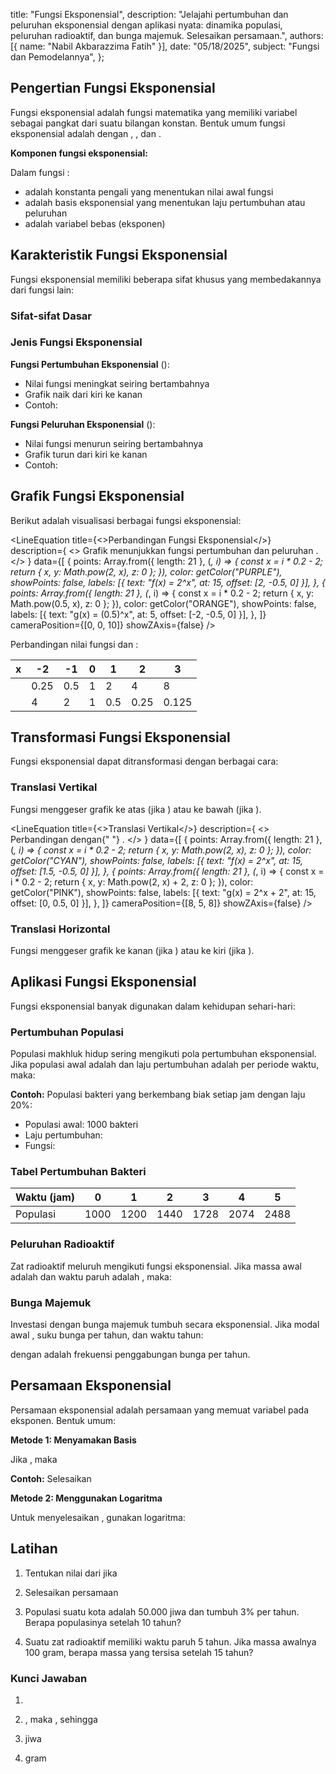 
  title: "Fungsi Eksponensial",
  description: "Jelajahi pertumbuhan dan peluruhan eksponensial dengan aplikasi nyata: dinamika populasi, peluruhan radioaktif, dan bunga majemuk. Selesaikan persamaan.",
  authors: [{ name: "Nabil Akbarazzima Fatih" }],
  date: "05/18/2025",
  subject: "Fungsi dan Pemodelannya",
};

## Pengertian Fungsi Eksponensial

Fungsi eksponensial adalah fungsi matematika yang memiliki variabel sebagai pangkat dari suatu bilangan konstan. Bentuk umum fungsi eksponensial adalah <InlineMath math="f(x) = a \cdot b^x" /> dengan <InlineMath math="a \neq 0" />, <InlineMath math="b > 0" />, dan <InlineMath math="b \neq 1" />.

**Komponen fungsi eksponensial:**

Dalam fungsi <InlineMath math="f(x) = a \cdot b^x" />:

- <InlineMath math="a" /> adalah konstanta pengali yang menentukan nilai awal fungsi
- <InlineMath math="b" /> adalah basis eksponensial yang menentukan laju pertumbuhan
  atau peluruhan
- <InlineMath math="x" /> adalah variabel bebas (eksponen)

## Karakteristik Fungsi Eksponensial

Fungsi eksponensial memiliki beberapa sifat khusus yang membedakannya dari fungsi lain:

### Sifat-sifat Dasar

<div className="flex flex-col gap-4">
  <BlockMath math="f(0) = a \cdot b^0 = a \cdot 1 = a" />
  <BlockMath math="f(x_1 + x_2) = a \cdot b^{x_1 + x_2} = a \cdot b^{x_1} \cdot b^{x_2}" />
  <BlockMath math="f(x_1 - x_2) = a \cdot b^{x_1 - x_2} = \frac{a \cdot b^{x_1}}{b^{x_2}}" />
</div>

### Jenis Fungsi Eksponensial

**Fungsi Pertumbuhan Eksponensial** (<InlineMath math="b > 1" />):

- Nilai fungsi meningkat seiring bertambahnya <InlineMath math="x" />
- Grafik naik dari kiri ke kanan
- Contoh: <InlineMath math="f(x) = 2^x" />

**Fungsi Peluruhan Eksponensial** (<InlineMath math="0 < b < 1" />):

- Nilai fungsi menurun seiring bertambahnya <InlineMath math="x" />
- Grafik turun dari kiri ke kanan
- Contoh: <InlineMath math="f(x) = (0.5)^x" />

## Grafik Fungsi Eksponensial

Berikut adalah visualisasi berbagai fungsi eksponensial:

<LineEquation
  title={<>Perbandingan Fungsi Eksponensial</>}
  description={
    <>
      Grafik menunjukkan fungsi pertumbuhan <InlineMath math="f(x) = 2^x" /> dan
      peluruhan <InlineMath math="g(x) = (0.5)^x" />.
    </>
  }
  data={[
    {
      points: Array.from({ length: 21 }, (_, i) => {
        const x = i * 0.2 - 2;
        return { x, y: Math.pow(2, x), z: 0 };
      }),
      color: getColor("PURPLE"),
      showPoints: false,
      labels: [{ text: "f(x) = 2^x", at: 15, offset: [2, -0.5, 0] }],
    },
    {
      points: Array.from({ length: 21 }, (_, i) => {
        const x = i * 0.2 - 2;
        return { x, y: Math.pow(0.5, x), z: 0 };
      }),
      color: getColor("ORANGE"),
      showPoints: false,
      labels: [{ text: "g(x) = (0.5)^x", at: 5, offset: [-2, -0.5, 0] }],
    },
  ]}
  cameraPosition={[0, 0, 10]}
  showZAxis={false}
/>

Perbandingan nilai fungsi <InlineMath math="f(x) = 2^x" /> dan <InlineMath math="g(x) = (0.5)^x" />:

| x                                    | -2   | -1  | 0   | 1   | 2    | 3     |
| ------------------------------------ | ---- | --- | --- | --- | ---- | ----- |
| <InlineMath math="f(x) = 2^x" />     | 0.25 | 0.5 | 1   | 2   | 4    | 8     |
| <InlineMath math="g(x) = (0.5)^x" /> | 4    | 2   | 1   | 0.5 | 0.25 | 0.125 |

## Transformasi Fungsi Eksponensial

Fungsi eksponensial dapat ditransformasi dengan berbagai cara:

### Translasi Vertikal

Fungsi <InlineMath math="f(x) = a \cdot b^x + c" /> menggeser grafik ke atas (jika <InlineMath math="c > 0" />) atau ke bawah (jika <InlineMath math="c < 0" />).

<LineEquation
  title={<>Translasi Vertikal</>}
  description={
    <>
      Perbandingan <InlineMath math="f(x) = 2^x" /> dengan{" "}
      <InlineMath math="g(x) = 2^x + 2" />.
    </>
  }
  data={[
    {
      points: Array.from({ length: 21 }, (_, i) => {
        const x = i * 0.2 - 2;
        return { x, y: Math.pow(2, x), z: 0 };
      }),
      color: getColor("CYAN"),
      showPoints: false,
      labels: [{ text: "f(x) = 2^x", at: 15, offset: [1.5, -0.5, 0] }],
    },
    {
      points: Array.from({ length: 21 }, (_, i) => {
        const x = i * 0.2 - 2;
        return { x, y: Math.pow(2, x) + 2, z: 0 };
      }),
      color: getColor("PINK"),
      showPoints: false,
      labels: [{ text: "g(x) = 2^x + 2", at: 15, offset: [0, 0.5, 0] }],
    },
  ]}
  cameraPosition={[8, 5, 8]}
  showZAxis={false}
/>

### Translasi Horizontal

Fungsi <InlineMath math="f(x) = a \cdot b^{x-h}" /> menggeser grafik ke kanan (jika <InlineMath math="h > 0" />) atau ke kiri (jika <InlineMath math="h < 0" />).

## Aplikasi Fungsi Eksponensial

Fungsi eksponensial banyak digunakan dalam kehidupan sehari-hari:

### Pertumbuhan Populasi

Populasi makhluk hidup sering mengikuti pola pertumbuhan eksponensial. Jika populasi awal adalah <InlineMath math="P_0" /> dan laju pertumbuhan adalah <InlineMath math="r" /> per periode waktu, maka:

<BlockMath math="P(t) = P_0 \cdot (1 + r)^t" />

**Contoh:** Populasi bakteri yang berkembang biak setiap jam dengan laju 20%:

- Populasi awal: 1000 bakteri
- Laju pertumbuhan: <InlineMath math="r = 0.2" />
- Fungsi: <InlineMath math="P(t) = 1000 \cdot (1.2)^t" />

### Tabel Pertumbuhan Bakteri

| Waktu (jam) | 0    | 1    | 2    | 3    | 4    | 5    |
| ----------- | ---- | ---- | ---- | ---- | ---- | ---- |
| Populasi    | 1000 | 1200 | 1440 | 1728 | 2074 | 2488 |

### Peluruhan Radioaktif

Zat radioaktif meluruh mengikuti fungsi eksponensial. Jika massa awal adalah <InlineMath math="M_0" /> dan waktu paruh adalah <InlineMath math="t_{1/2}" />, maka:

<BlockMath math="M(t) = M_0 \cdot \left(\frac{1}{2}\right)^{t/t_{1/2}}" />

### Bunga Majemuk

Investasi dengan bunga majemuk tumbuh secara eksponensial. Jika modal awal <InlineMath math="P" />, suku bunga <InlineMath math="r" /> per tahun, dan waktu <InlineMath math="t" /> tahun:

<BlockMath math="A = P \cdot \left(1 + \frac{r}{n}\right)^{nt}" />

dengan <InlineMath math="n" /> adalah frekuensi penggabungan bunga per tahun.

## Persamaan Eksponensial

Persamaan eksponensial adalah persamaan yang memuat variabel pada eksponen. Bentuk umum:

<BlockMath math="b^x = c" />

**Metode 1: Menyamakan Basis**

Jika <InlineMath math="b^{f(x)} = b^{g(x)}" />, maka <InlineMath math="f(x) = g(x)" />

**Contoh:** Selesaikan <InlineMath math="2^{x+1} = 8" />

<div className="flex flex-col gap-4">
  <BlockMath math="2^{x+1} = 8" />
  <BlockMath math="2^{x+1} = 2^3" />
  <BlockMath math="x + 1 = 3" />
  <BlockMath math="x = 2" />
</div>

**Metode 2: Menggunakan Logaritma**

Untuk menyelesaikan <InlineMath math="b^x = c" />, gunakan logaritma:

<BlockMath math="x = \log_b c = \frac{\log c}{\log b}" />

## Latihan

1. Tentukan nilai dari <InlineMath math="f(3)" /> jika <InlineMath math="f(x) = 5 \cdot 2^x" />

2. Selesaikan persamaan <InlineMath math="3^{2x-1} = 27" />

3. Populasi suatu kota adalah 50.000 jiwa dan tumbuh 3% per tahun. Berapa populasinya setelah 10 tahun?

4. Suatu zat radioaktif memiliki waktu paruh 5 tahun. Jika massa awalnya 100 gram, berapa massa yang tersisa setelah 15 tahun?

### Kunci Jawaban

1. <InlineMath math="f(3) = 5 \cdot 2^3 = 5 \cdot 8 = 40" />

2. <InlineMath math="3^{2x-1} = 27 = 3^3" />, maka <InlineMath math="2x - 1 = 3" />
   , sehingga <InlineMath math="x = 2" />

3. <InlineMath math="P(10) = 50000 \cdot (1.03)^{10} = 50000 \cdot 1.344 = 67.195" /> jiwa

4. <InlineMath math="M(15) = 100 \cdot \left(\frac{1}{2}\right)^{15/5} = 100 \cdot \left(\frac{1}{2}\right)^3 = 100 \cdot \frac{1}{8} = 12.5" /> gram
